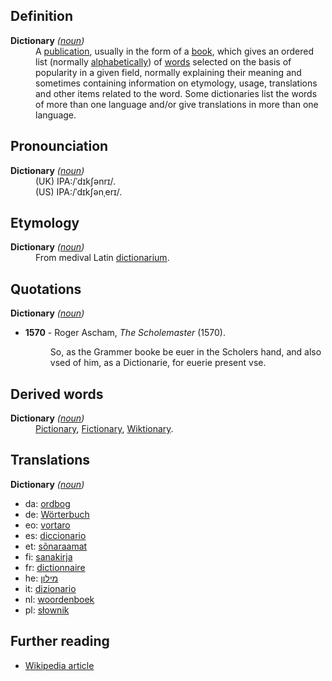 ==Definition==
;'''Dictionary''' ''([[noun]])''
: A [[publication]], usually in the form of a [[book]], which gives an ordered list (normally [[alphabetical]]ly) of [[word]]s selected on the basis of popularity in a given field, normally explaining their meaning and sometimes containing information on etymology, usage, translations and other items related to the word. Some dictionaries list the words of more than one language and/or give translations in more than one language.


==Pronounciation==
;'''Dictionary''' ''([[noun]])''
:(UK) IPA:/ˈdɪkʃənrɪ/. 
:(US) IPA:/ˈdɪkʃənˌerɪ/. 

==Etymology==
;'''Dictionary''' ''([[noun]])''
:From medival Latin [[dictionarium]].

==Quotations==
;'''Dictionary''' ''([[noun]])'' 
*'''1570''' - Roger Ascham, ''The Scholemaster'' (1570).
*:So, as the Grammer booke be euer in the Scholers hand, and also vsed of him, as a Dictionarie, for euerie present vse.

==Derived words==
;'''Dictionary''' ''([[noun]])'' 
:[[Pictionary]], [[Fictionary]], [[Wiktionary]].

==Translations==
;'''Dictionary''' ''([[noun]])''
*da: [[ordbog]]
*de: [[Wörterbuch]]
*eo: [[vortaro]]
*es: [[diccionario]]
*et: [[sõnaraamat]]
*fi: [[sanakirja]]
*fr: [[dictionnaire]]
*he: [[מילון]]
*it: [[dizionario]]
*nl: [[woordenboek]]
*pl: [[słownik]]

== Further reading ==
*[[en:Dictionary|Wikipedia article]]